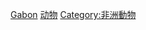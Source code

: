 {{Catnav|頁面分類|各種主題的頁面分類|按國家分類|各國生物|各國動物}}

[[Category:各国动物|Gabon]]
[[Category:加蓬|动物]]
[[Category:非洲動物|Category:非洲動物]]